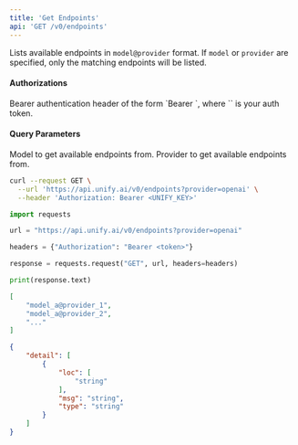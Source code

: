 ```yaml
---
title: 'Get Endpoints'
api: 'GET /v0/endpoints'
---
```

Lists available endpoints in `model@provider` format. If `model` or `provider` are specified,
only the matching endpoints will be listed.

#### Authorizations

<ParamField header="Authorization" type="string" required="true">
  Bearer authentication header of the form `Bearer <token>`, where `<token>` is your auth token.
</ParamField>

#### Query Parameters

<ParamField query="model" type="string" >
Model to get available endpoints from.
</ParamField>

<ParamField query="provider" type="string" >
Provider to get available endpoints from.
</ParamField>

<RequestExample>

```bash cURL
curl --request GET \
  --url 'https://api.unify.ai/v0/endpoints?provider=openai' \
  --header 'Authorization: Bearer <UNIFY_KEY>'
```

```python Python
import requests

url = "https://api.unify.ai/v0/endpoints?provider=openai"

headers = {"Authorization": "Bearer <token>"}

response = requests.request("GET", url, headers=headers)

print(response.text)
```

</RequestExample>
<ResponseExample>

```json 200
[
    "model_a@provider_1",
    "model_a@provider_2",
    "..."
]
```

```json 422
{
    "detail": [
        {
            "loc": [
                "string"
            ],
            "msg": "string",
            "type": "string"
        }
    ]
}
```

</ResponseExample>
